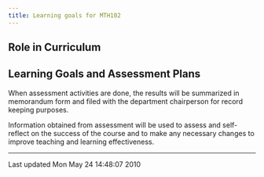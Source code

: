 ```yaml
---
title: Learning goals for MTH102
---
```


## Role in Curriculum

## Learning Goals and Assessment Plans

When assessment activities are done, the results will be summarized in
memorandum form and filed with the department chairperson for record
keeping
purposes.

Information obtained from assessment will be used to assess and
self-reflect on the success of the course and to make any necessary
changes to
improve teaching and learning effectiveness.

------------------------------------------------------------------------

Last updated Mon May 24 14:48:07 2010
